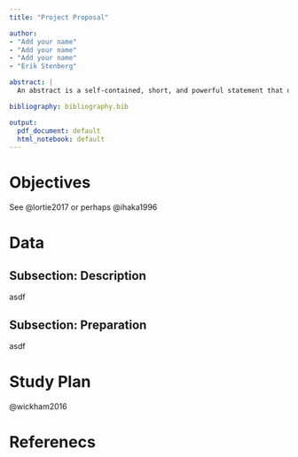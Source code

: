 ```yaml
---
title: "Project Proposal"

author:
- "Add your name"
- "Add your name"
- "Add your name"
- "Erik Stenberg"

abstract: |
  An abstract is a self-contained, short, and powerful statement that describes a larger work. Components vary according to discipline. An abstract of a social science or scientific work may contain the scope, purpose, results, and contents of the work. An abstract of a humanities work may contain the thesis, background, and conclusion of the larger work. An abstract is not a review, nor does it evaluate the work being abstracted. 

bibliography: bibliography.bib

output:
  pdf_document: default
  html_notebook: default
---
```


# Objectives

See @lortie2017 or perhaps @ihaka1996

# Data

## Subsection: Description
asdf

## Subsection: Preparation
asdf

# Study Plan

@wickham2016

# Referenecs
